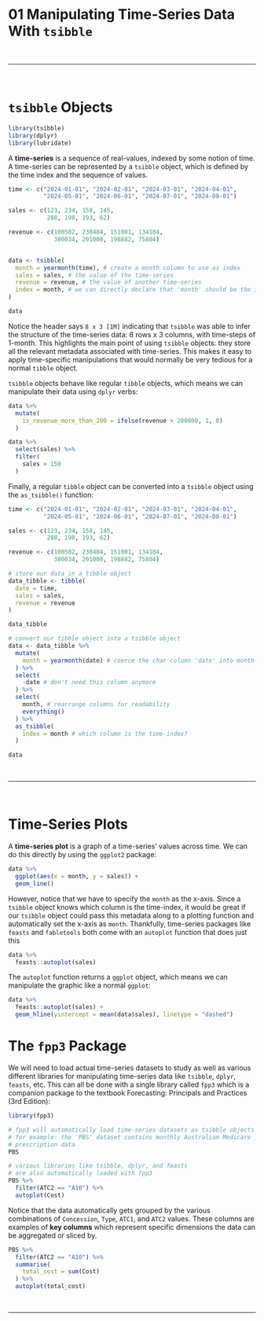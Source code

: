 # 01 Manipulating Time-Series Data With `tsibble`  

<br>

---

<br>

# `tsibble` Objects

```r
library(tsibble)
library(dplyr)
library(lubridate)
```

A **time-series** is a sequence of real-values, indexed by some notion of time. A time-series can be represented by a `tsibble` object, which is defined by the time index and the sequence of values.

```r
time <- c("2024-01-01", "2024-02-01", "2024-03-01", "2024-04-01", 
          "2024-05-01", "2024-06-01", "2024-07-01", "2024-08-01")

sales <- c(123, 234, 158, 145, 
           288, 198, 193, 62)

revenue <- c(100502, 230404, 151001, 134104,
             300034, 201008, 198882, 75804)


data <- tsibble(
  month = yearmonth(time), # create a month column to use as index
  sales = sales, # the value of the time-series
  revenue = revenue, # the value of another time-series
  index = month, # we can directly declare that 'month' should be the index
)

data
```

Notice the header says `8 x 3 [1M]` indicating that `tsibble` was able to infer the structure of the time-series data: 8 rows x 3 columns, with time-steps of 1-month. This highlights the main point of using `tsibble` objects: they store all the relevant metadata associated with time-series. This makes it easy to apply time-specific manipulations that would normally be very tedious for a normal `tibble` object.

`tsibble` objects behave like regular `tibble` objects, which means we can manipulate their data using `dplyr` verbs:

```r
data %>% 
  mutate(
    is_revenue_more_than_200 = ifelse(revenue > 200000, 1, 0)
  )
```

```r
data %>% 
  select(sales) %>% 
  filter(
    sales > 150
  )
```

Finally, a regular `tibble` object can be converted into a `tsibble` object using the `as_tsibble()` function:

```r
time <- c("2024-01-01", "2024-02-01", "2024-03-01", "2024-04-01", 
          "2024-05-01", "2024-06-01", "2024-07-01", "2024-08-01")

sales <- c(123, 234, 158, 145, 
           288, 198, 193, 62)

revenue <- c(100502, 230404, 151001, 134104,
             300034, 201008, 198882, 75804)

# store our data in a tibble object
data_tibble <- tibble(
  date = time,
  sales = sales,
  revenue = revenue
)

data_tibble
```

```r
# convert our tibble object into a tsibble object
data <- data_tibble %>% 
  mutate(
    month = yearmonth(date) # coerce the char column 'date' into month-type
  ) %>% 
  select(
    -date # don't need this column anymore
  ) %>% 
  select(
    month, # rearrange columns for readability
    everything()
  ) %>% 
  as_tsibble(
    index = month # which column is the time-index?
  )

data
```

<br>

---

<br>

# Time-Series Plots

A **time-series plot** is a graph of a time-series' values across time. We can do this directly by using the `ggplot2` package:

```r
data %>% 
  ggplot(aes(x = month, y = sales)) + 
  geom_line()
```

However, notice that we have to specify the `month` as the x-axis. Since a `tsibble` object knows which column is the time-index, it would be great if our `tsibble` object could pass this metadata along to a plotting function and automatically set the x-axis as `month`. Thankfully, time-series packages like `feasts` and `fabletools` both come with an `autoplot` function that does just this

```r
data %>% 
  feasts::autoplot(sales)
```

The `autoplot` function returns a `ggplot` object, which means we can manipulate the graphic like a normal `ggplot`:

```r
data %>% 
  feasts::autoplot(sales) + 
  geom_hline(yintercept = mean(data$sales), linetype = "dashed")
```

# The `fpp3` Package

We will need to load actual time-series datasets to study as well as various different libraries for manipulating time-series data like `tsibble`, `dplyr`, `feasts`, etc. This can all be done with a single library called `fpp3` which is a companion package to the textbook Forecasting: Principals and Practices (3rd Edition):

```r
library(fpp3)
```

```r
# fpp3 will automatically load time-series datasets as tsibble objects
# for example: the 'PBS' dataset contains monthly Australian Medicare
# prescription data
PBS
```

```r
# various libraries like tsibble, dplyr, and feasts
# are also automatically loaded with fpp3
PBS %>% 
  filter(ATC2 == "A10") %>% 
  autoplot(Cost)
```

Notice that the data automatically gets grouped by the various combinations of `Concession`, `Type`, `ATC1`, and `ATC2` values. These columns are examples of **key columns** which represent specific dimensions the data can be aggregated or sliced by.

```r
PBS %>% 
  filter(ATC2 == "A10") %>% 
  summarise(
    total_cost = sum(Cost)
  ) %>% 
  autoplot(total_cost)
```

<br>

---

<br>
